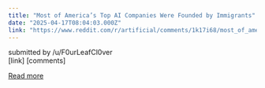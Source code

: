```yaml
---
title: "Most of America’s Top AI Companies Were Founded by Immigrants"
date: "2025-04-17T08:04:03.000Z"
link: "https://www.reddit.com/r/artificial/comments/1k17i68/most_of_americas_top_ai_companies_were_founded_by/"
---
```


submitted by    /u/F0urLeafCl0ver  
 [link]   [comments]

[Read more](https://www.reddit.com/r/artificial/comments/1k17i68/most_of_americas_top_ai_companies_were_founded_by/)
